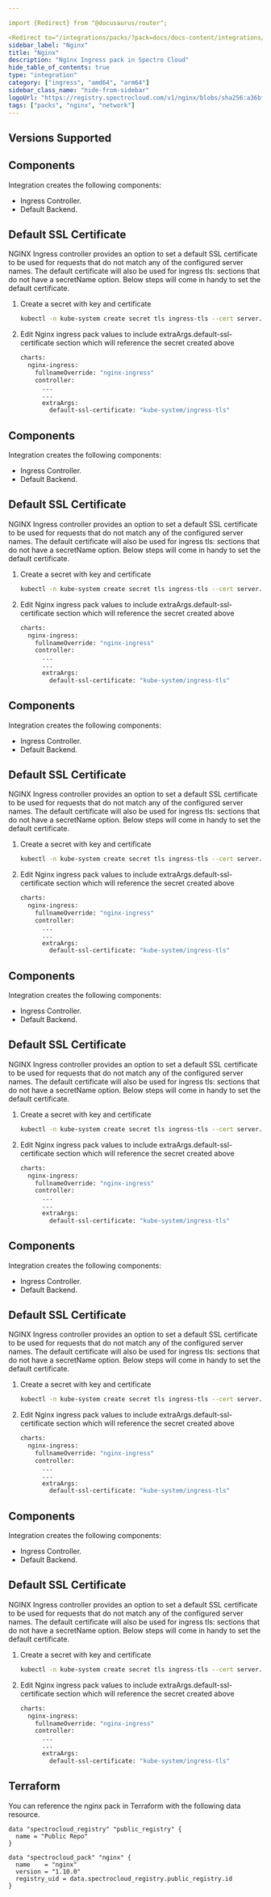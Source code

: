 ```yaml
---

import {Redirect} from "@docusaurus/router";

<Redirect to="/integrations/packs/?pack=docs/docs-content/integrations/nginx" />
sidebar_label: "Nginx"
title: "Nginx"
description: "Nginx Ingress pack in Spectro Cloud"
hide_table_of_contents: true
type: "integration"
category: ["ingress", "amd64", "arm64"]
sidebar_class_name: "hide-from-sidebar"
logoUrl: "https://registry.spectrocloud.com/v1/nginx/blobs/sha256:a36bf7e8023f018298ddbf0c82a49c38e872db4b0e480a39c285ae002916a83f?type=image.webp"
tags: ["packs", "nginx", "network"]
---
```



<Redirect to="/integrations/packs/?pack=docs/docs-content/integrations/nginx" />

## Versions Supported

<Tabs queryString="parent">

<TabItem label="1.4.x" value="1.4.x">

## Components

Integration creates the following components:

- Ingress Controller.
- Default Backend.

## Default SSL Certificate

NGINX Ingress controller provides an option to set a default SSL certificate to be used for requests that do not match
any of the configured server names. The default certificate will also be used for ingress tls: sections that do not have
a secretName option. Below steps will come in handy to set the default certificate.

1. Create a secret with key and certificate
   ```bash
   kubectl -n kube-system create secret tls ingress-tls --cert server.crt --key server.key
   ```
2. Edit Nginx ingress pack values to include extraArgs.default-ssl-certificate section which will reference the secret
   created above
   ```bash
   charts:
     nginx-ingress:
       fullnameOverride: "nginx-ingress"
       controller:
         ...
         ...
         extraArgs:
           default-ssl-certificate: "kube-system/ingress-tls"
   ```

</TabItem>

<TabItem label="1.3.x" value="1.3.x">

## Components

Integration creates the following components:

- Ingress Controller.
- Default Backend.

## Default SSL Certificate

NGINX Ingress controller provides an option to set a default SSL certificate to be used for requests that do not match
any of the configured server names. The default certificate will also be used for ingress tls: sections that do not have
a secretName option. Below steps will come in handy to set the default certificate.

1. Create a secret with key and certificate
   ```bash
   kubectl -n kube-system create secret tls ingress-tls --cert server.crt --key server.key
   ```
2. Edit Nginx ingress pack values to include extraArgs.default-ssl-certificate section which will reference the secret
   created above
   ```bash
   charts:
     nginx-ingress:
       fullnameOverride: "nginx-ingress"
       controller:
         ...
         ...
         extraArgs:
           default-ssl-certificate: "kube-system/ingress-tls"
   ```

</TabItem>

<TabItem label="1.2.x" value="1.2.x">

## Components

Integration creates the following components:

- Ingress Controller.
- Default Backend.

## Default SSL Certificate

NGINX Ingress controller provides an option to set a default SSL certificate to be used for requests that do not match
any of the configured server names. The default certificate will also be used for ingress tls: sections that do not have
a secretName option. Below steps will come in handy to set the default certificate.

1. Create a secret with key and certificate
   ```bash
   kubectl -n kube-system create secret tls ingress-tls --cert server.crt --key server.key
   ```
2. Edit Nginx ingress pack values to include extraArgs.default-ssl-certificate section which will reference the secret
   created above
   ```bash
   charts:
     nginx-ingress:
       fullnameOverride: "nginx-ingress"
       controller:
         ...
         ...
         extraArgs:
           default-ssl-certificate: "kube-system/ingress-tls"
   ```

</TabItem>

<TabItem label="1.0.x" value="1.0.x">

## Components

Integration creates the following components:

- Ingress Controller.
- Default Backend.

## Default SSL Certificate

NGINX Ingress controller provides an option to set a default SSL certificate to be used for requests that do not match
any of the configured server names. The default certificate will also be used for ingress tls: sections that do not have
a secretName option. Below steps will come in handy to set the default certificate.

1. Create a secret with key and certificate
   ```bash
   kubectl -n kube-system create secret tls ingress-tls --cert server.crt --key server.key
   ```
2. Edit Nginx ingress pack values to include extraArgs.default-ssl-certificate section which will reference the secret
   created above
   ```bash
   charts:
     nginx-ingress:
       fullnameOverride: "nginx-ingress"
       controller:
         ...
         ...
         extraArgs:
           default-ssl-certificate: "kube-system/ingress-tls"
   ```

</TabItem>

<TabItem label="0.26.x" value="0.26.x">

## Components

Integration creates the following components:

- Ingress Controller.
- Default Backend.

## Default SSL Certificate

NGINX Ingress controller provides an option to set a default SSL certificate to be used for requests that do not match
any of the configured server names. The default certificate will also be used for ingress tls: sections that do not have
a secretName option. Below steps will come in handy to set the default certificate.

1. Create a secret with key and certificate
   ```bash
   kubectl -n kube-system create secret tls ingress-tls --cert server.crt --key server.key
   ```
2. Edit Nginx ingress pack values to include extraArgs.default-ssl-certificate section which will reference the secret
   created above
   ```bash
   charts:
     nginx-ingress:
       fullnameOverride: "nginx-ingress"
       controller:
         ...
         ...
         extraArgs:
           default-ssl-certificate: "kube-system/ingress-tls"
   ```

</TabItem>

<TabItem label="0.43.x" value="0.43.x">

## Components

Integration creates the following components:

- Ingress Controller.
- Default Backend.

## Default SSL Certificate

NGINX Ingress controller provides an option to set a default SSL certificate to be used for requests that do not match
any of the configured server names. The default certificate will also be used for ingress tls: sections that do not have
a secretName option. Below steps will come in handy to set the default certificate.

1. Create a secret with key and certificate
   ```bash
   kubectl -n kube-system create secret tls ingress-tls --cert server.crt --key server.key
   ```
2. Edit Nginx ingress pack values to include extraArgs.default-ssl-certificate section which will reference the secret
   created above
   ```bash
   charts:
     nginx-ingress:
       fullnameOverride: "nginx-ingress"
       controller:
         ...
         ...
         extraArgs:
           default-ssl-certificate: "kube-system/ingress-tls"
   ```

</TabItem>

</Tabs>

## Terraform

You can reference the nginx pack in Terraform with the following data resource.

```hcl
data "spectrocloud_registry" "public_registry" {
  name = "Public Repo"
}

data "spectrocloud_pack" "nginx" {
  name    = "nginx"
  version = "1.10.0"
  registry_uid = data.spectrocloud_registry.public_registry.id
}
```

